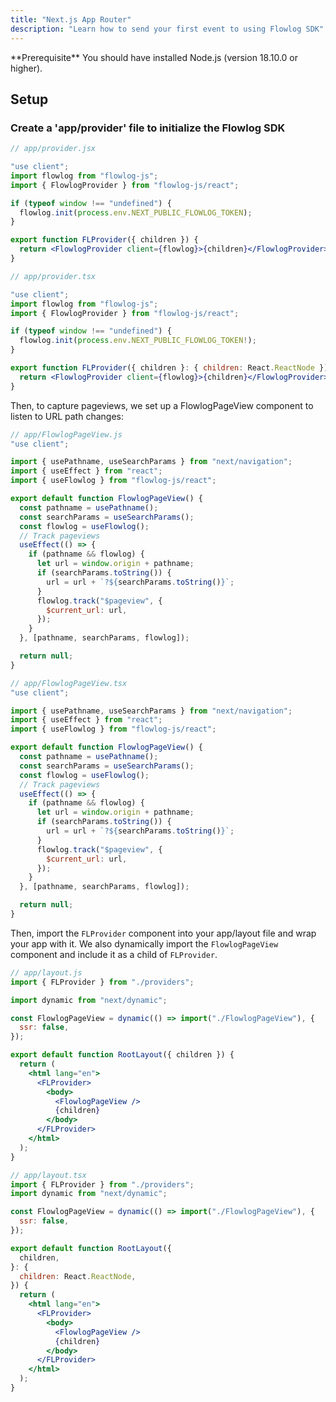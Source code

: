 ```yaml
---
title: "Next.js App Router"
description: "Learn how to send your first event to using Flowlog SDK"
---
```



<Info>
  **Prerequisite** You should have installed Node.js (version 18.10.0 or
  higher).
</Info>

## Setup

<InstallFlowlogSDK />

### Create a 'app/provider' file to initialize the Flowlog SDK

<CodeGroup>

```jsx javascript
// app/provider.jsx

"use client";
import flowlog from "flowlog-js";
import { FlowlogProvider } from "flowlog-js/react";

if (typeof window !== "undefined") {
  flowlog.init(process.env.NEXT_PUBLIC_FLOWLOG_TOKEN);
}

export function FLProvider({ children }) {
  return <FlowlogProvider client={flowlog}>{children}</FlowlogProvider>;
}
```

```jsx typescript
// app/provider.tsx

"use client";
import flowlog from "flowlog-js";
import { FlowlogProvider } from "flowlog-js/react";

if (typeof window !== "undefined") {
  flowlog.init(process.env.NEXT_PUBLIC_FLOWLOG_TOKEN!);
}

export function FLProvider({ children }: { children: React.ReactNode }) {
  return <FlowlogProvider client={flowlog}>{children}</FlowlogProvider>;
}
```

</CodeGroup>

Then, to capture pageviews, we set up a FlowlogPageView component to listen to URL path changes:

<CodeGroup>

```jsx javascript
// app/FlowlogPageView.js
"use client";

import { usePathname, useSearchParams } from "next/navigation";
import { useEffect } from "react";
import { useFlowlog } from "flowlog-js/react";

export default function FlowlogPageView() {
  const pathname = usePathname();
  const searchParams = useSearchParams();
  const flowlog = useFlowlog();
  // Track pageviews
  useEffect(() => {
    if (pathname && flowlog) {
      let url = window.origin + pathname;
      if (searchParams.toString()) {
        url = url + `?${searchParams.toString()}`;
      }
      flowlog.track("$pageview", {
        $current_url: url,
      });
    }
  }, [pathname, searchParams, flowlog]);

  return null;
}
```

```jsx typescript
// app/FlowlogPageView.tsx
"use client";

import { usePathname, useSearchParams } from "next/navigation";
import { useEffect } from "react";
import { useFlowlog } from "flowlog-js/react";

export default function FlowlogPageView() {
  const pathname = usePathname();
  const searchParams = useSearchParams();
  const flowlog = useFlowlog();
  // Track pageviews
  useEffect(() => {
    if (pathname && flowlog) {
      let url = window.origin + pathname;
      if (searchParams.toString()) {
        url = url + `?${searchParams.toString()}`;
      }
      flowlog.track("$pageview", {
        $current_url: url,
      });
    }
  }, [pathname, searchParams, flowlog]);

  return null;
}
```

</CodeGroup>

Then, import the `FLProvider` component into your app/layout file and wrap your app with it. We also dynamically import the `FlowlogPageView` component and include it as a child of `FLProvider`.

<CodeGroup>

```jsx javascript
// app/layout.js
import { FLProvider } from "./providers";

import dynamic from "next/dynamic";

const FlowlogPageView = dynamic(() => import("./FlowlogPageView"), {
  ssr: false,
});

export default function RootLayout({ children }) {
  return (
    <html lang="en">
      <FLProvider>
        <body>
          <FlowlogPageView />
          {children}
        </body>
      </FLProvider>
    </html>
  );
}
```

```jsx typescript
// app/layout.tsx
import { FLProvider } from "./providers";
import dynamic from "next/dynamic";

const FlowlogPageView = dynamic(() => import("./FlowlogPageView"), {
  ssr: false,
});

export default function RootLayout({
  children,
}: {
  children: React.ReactNode,
}) {
  return (
    <html lang="en">
      <FLProvider>
        <body>
          <FlowlogPageView />
          {children}
        </body>
      </FLProvider>
    </html>
  );
}
```

</CodeGroup>
